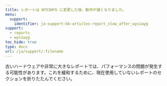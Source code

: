 ---
title: レポートは WYSIWYG に変更した後、動作が遅くなりました。
menu:
  support:
    identifier: ja-support-kb-articles-report_slow_after_wysiwyg
support:
  - reports
  - wysiwyg
toc_hide: true
type: docs
url: /ja/support/:filename
---
古いハードウェアや非常に大きなレポートでは、パフォーマンスの問題が発生する可能性があります。これを緩和するために、現在使用していないレポートのセクションを折りたたんでください。